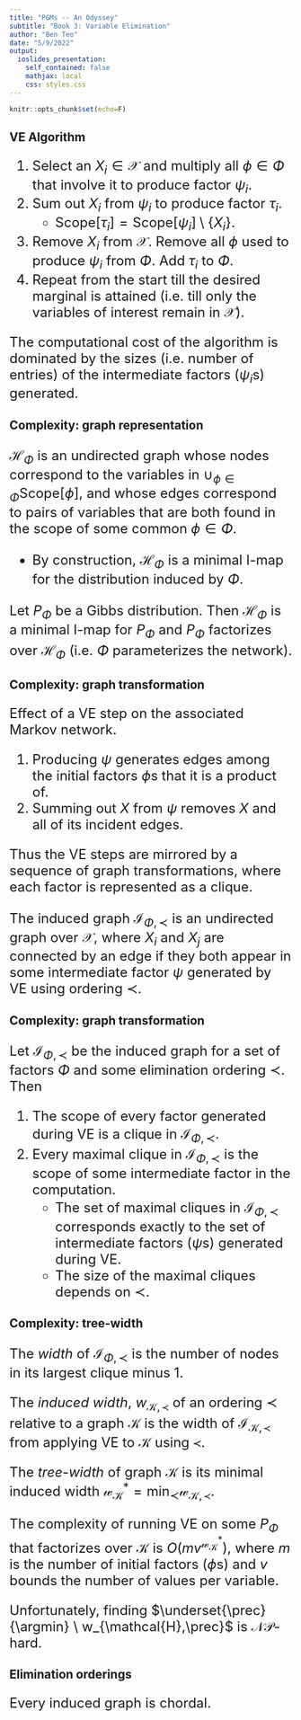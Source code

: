 ```yaml
---
title: "PGMs -- An Odyssey"
subtitle: "Book 3: Variable Elimination"
author: "Ben Teo"
date: "5/9/2022"
output:
  ioslides_presentation:
    self_contained: false
    mathjax: local
    css: styles.css
---
```


```r
knitr::opts_chunk$set(echo=F)
```

$\newcommand{\indep}{\perp\!\!\!\perp}$
$\newcommand{\QED}{\scriptsize{\square}}$
$\DeclareMathOperator{\argmin}{\arg\min}$

## VE Algorithm

<font size="5">

1. Select an $X_i\in\mathcal{X}$ and multiply all $\phi\in\Phi$ that
involve it to produce factor $\psi_i$.
2. Sum out $X_i$ from $\psi_i$ to produce factor $\tau_i$.
    - $\text{Scope}[\tau_i]=\text{Scope}[\psi_i]\setminus\{X_i\}$.
3. Remove $X_i$ from $\mathcal{X}$. Remove all $\phi$ used to produce $\psi_i$
from $\Phi$. Add $\tau_i$ to $\Phi$.
4. Repeat from the start till the desired marginal is attained (i.e. till only
the variables of interest remain in $\mathcal{X}$).

The computational cost of the algorithm is dominated by the sizes (i.e. number
of entries) of the intermediate factors ($\psi_i$s) generated.

</font>

## Complexity: graph representation

<font size="5">

<def>
$\mathcal{H}_{\Phi}$ is an undirected graph whose nodes correspond to the
variables in $\cup_{\phi\in\Phi}\text{Scope}[\phi]$, and whose edges correspond
to pairs of variables that are both found in the scope of some common
$\phi\in\Phi$.
</def>

- By construction, $\mathcal{H}_\Phi$ is a minimal I-map for the distribution
induced by $\Phi$.

<prp>
Let $P_\Phi$ be a Gibbs distribution. Then $\mathcal{H}_\Phi$ is a minimal I-map
for $P_\Phi$ and $P_\Phi$ factorizes over $\mathcal{H}_\Phi$ (i.e. $\Phi$
parameterizes the network).
</prp>

</font>

## Complexity: graph transformation

<font size="5">

Effect of a VE step on the associated Markov network.

1. Producing $\psi$ generates edges among the initial factors $\phi$s that it is
a product of.
2. Summing out $X$ from $\psi$ removes $X$ and all of its incident edges.

Thus the VE steps are mirrored by a sequence of graph transformations, where
each factor is represented as a clique.

<def>
The induced graph $\mathcal{I}_{\Phi,\prec}$ is an undirected graph over
$\mathcal{X}$, where $X_i$ and $X_j$ are connected by an edge if they both
appear in some intermediate factor $\psi$ generated by VE using ordering
$\prec$.
</def>

</font>

## Complexity: graph transformation

<font size="5">

<thm>
Let $\mathcal{I}_{\Phi,\prec}$ be the induced graph for a set of factors $\Phi$
and some elimination ordering $\prec$. Then
    
1. The scope of every factor generated during VE is a clique in
$\mathcal{I}_{\Phi,\prec}$.
2. Every maximal clique in $\mathcal{I}_{\Phi,\prec}$ is the scope of some
intermediate factor in the computation.
    - The set of maximal cliques in $\mathcal{I}_{\Phi,\prec}$ corresponds
    exactly to the set of intermediate factors ($\psi$s) generated during VE.
    - The size of the maximal cliques depends on $\prec$.
</thm>

</font>

## Complexity: tree-width

<font size="5">

<def>
The *width* of $\mathcal{I}_{\Phi,\prec}$ is the number of nodes in its largest
clique minus 1.
</def>

<def>
The *induced width*, $w_{\mathcal{K},\prec}$ of an ordering
$\prec$ relative to a graph $\mathcal{K}$ is the width of
$\mathcal{I}_{\mathcal{K},\prec}$ from applying VE to $\mathcal{K}$ using 
$\prec$.
</def>

<def>
The *tree-width* of graph $\mathcal{K}$ is its minimal induced width
$\mathcal{w}_\mathcal{K}^*=\min_\prec\mathcal{w}_{\mathcal{K},\prec}$.
</def>

The complexity of running VE on some $P_\Phi$ that factorizes over $\mathcal{K}$
is $O(mv^{\mathcal{w}_{\mathcal{K}}^*})$, where $m$ is the number of initial
factors ($\phi$s) and $v$ bounds the number of values per variable.

Unfortunately, finding $\underset{\prec}{\argmin} \ w_{\mathcal{H},\prec}$ is
$\mathcal{NP}$-hard.

</font>

## Elimination orderings

<font size="5">

<thm>
Every induced graph is chordal.
</thm>

</font>